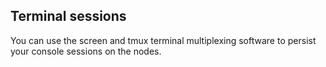 == Terminal sessions ==

You can use the screen and tmux terminal multiplexing software to persist your console sessions on the nodes.
